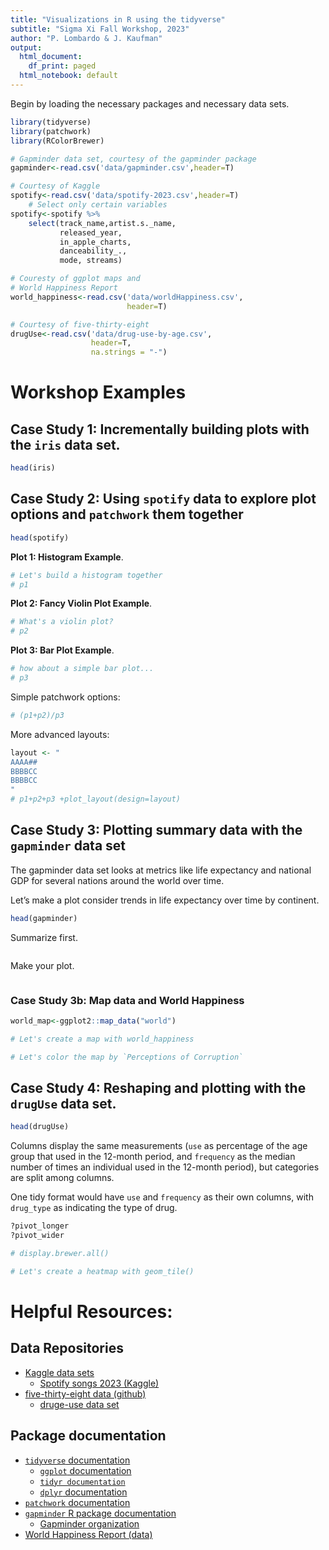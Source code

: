 ```yaml
---
title: "Visualizations in R using the tidyverse"
subtitle: "Sigma Xi Fall Workshop, 2023"
author: "P. Lombardo & J. Kaufman"
output:
  html_document:
    df_print: paged
  html_notebook: default
---
```


Begin by loading the necessary packages and necessary data sets.
```r
library(tidyverse)
library(patchwork)
library(RColorBrewer)

# Gapminder data set, courtesy of the gapminder package
gapminder<-read.csv('data/gapminder.csv',header=T)

# Courtesy of Kaggle
spotify<-read.csv('data/spotify-2023.csv',header=T)
    # Select only certain variables
spotify<-spotify %>%
    select(track_name,artist.s._name,
           released_year,
           in_apple_charts,
           danceability_., 
           mode, streams)

# Couresty of ggplot maps and 
# World Happiness Report
world_happiness<-read.csv('data/worldHappiness.csv',
                          header=T)

# Courtesy of five-thirty-eight
drugUse<-read.csv('data/drug-use-by-age.csv',
                  header=T,
                  na.strings = "-")
```


# Workshop Examples

## Case Study 1: Incrementally building plots with the `iris` data set.
```r
head(iris)
```


## Case Study 2: Using `spotify` data to explore plot options and `patchwork` them together

```r
head(spotify)
```


**Plot 1: Histogram Example**.
```r
# Let's build a histogram together
# p1
```

**Plot 2: Fancy Violin Plot Example**.
```r
# What's a violin plot?
# p2
```

**Plot 3: Bar Plot Example**.
```r
# how about a simple bar plot...
# p3
```

Simple patchwork options:
```r
# (p1+p2)/p3
```

More advanced layouts:
```r
layout <- "
AAAA##
BBBBCC
BBBBCC
"
# p1+p2+p3 +plot_layout(design=layout)
```


## Case Study 3: Plotting summary data with the `gapminder` data set

The gapminder data set looks at metrics like life expectancy and national GDP for several nations around the world over time. 

Let's make a plot consider trends in life expectancy over time by continent.
```r
head(gapminder)
```

Summarize first.
```r

```

Make your plot.
```r

```


### Case Study 3b: Map data and World Happiness
```r
world_map<-ggplot2::map_data("world")
```

```r
# Let's create a map with world_happiness

# Let's color the map by `Perceptions of Corruption`

```



## Case Study 4: Reshaping and plotting with the `drugUse` data set.

```r
head(drugUse)
```

Columns display the same measurements (`use` as percentage of the age group that used in the 12-month period, and `frequency` as the median number of times an individual used in the 12-month period), but categories are split among columns.

One tidy format would have `use` and `frequency` as their own columns, with `drug_type` as indicating the type of drug.

```r
?pivot_longer
?pivot_wider
```

```r
# display.brewer.all()
```

```r
# Let's create a heatmap with geom_tile()
```

# Helpful Resources:

## Data Repositories

* [Kaggle data sets](https://www.kaggle.com/datasets)
    * [Spotify songs 2023 (Kaggle)](https://www.kaggle.com/datasets/nelgiriyewithana/top-spotify-songs-2023)
* [five-thirty-eight data (github)](https://github.com/fivethirtyeight/data)
    * [druge-use data set](https://github.com/fivethirtyeight/data/tree/master/drug-use-by-age)

## Package documentation

* [`tidyverse` documentation](https://www.tidyverse.org/)
    * [`ggplot` documentation](https://ggplot2.tidyverse.org/)
    * [`tidyr documentation`](https://tidyr.tidyverse.org/index.html)
    * [`dplyr` documentation](https://dplyr.tidyverse.org/)
* [`patchwork` documentation](https://patchwork.data-imaginist.com/)
* [`gapminder` R package documentation](https://cran.r-project.org/web/packages/gapminder/index.html)
    * [Gapminder organization](https://www.gapminder.org/)
* [World Happiness Report (data)](https://worldhappiness.report/data/)


